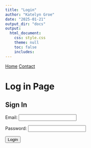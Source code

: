 ```yaml
---
title: "Login"
author: "Katelyn Groe"
date: "2025-01-21"
output_dir: "docs"
output:
  html_document:
    css: style.css
    theme: null
    toc: false
    includes:
---
```


<nav>
  <a href="index.html">Home</a>
  <a href="contact.html">Contact</a>
</nav>

# Log in Page


<h2>Sign In</h2>

<label for="email">Email:</label>
<input type="email" id="email" required><br>

<label for="password">Password:</label>
<input type="password" id="password" required><br>

<button onclick="checkLogin()">Login</button>

<script>
// Define users with their emails, passwords, and assigned pages
const users = {
  "kgroe@iastate.edu": { password: "kgroe", page: "Modules.html" },
  "user2@example.com": { password: "password2", page: "user2.html" },
  "user3@example.com": { password: "password3", page: "user3.html" },
  // Add up to 25 users here
};

// Function to check email & password and redirect
function checkLogin() {
  var email = document.getElementById("email").value.trim().toLowerCase();
  var password = document.getElementById("password").value;

  if (users.hasOwnProperty(email) && users[email].password === password) {
    var expirationTime = Date.now() + 5 * 60 * 1000; // Set expiration time (30 min)
    localStorage.setItem("access", email);
    localStorage.setItem("expiration", expirationTime);
    window.location.href = users[email].page; // Redirect to user page
  } else {
    alert("Incorrect email or password. Try again.");
  }
}
</script>



